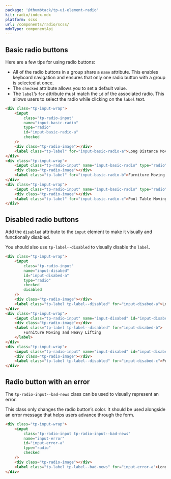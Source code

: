 ```yaml
---
package: '@thumbtack/tp-ui-element-radio'
kit: radio/index.mdx
platform: scss
url: /components/radio/scss/
mdxType: componentApi
---
```



## Basic radio buttons

Here are a few tips for using radio buttons:

-   All of the radio buttons in a group share a `name` attribute. This enables keyboard navigation and ensures that only one radio button with a group is selected at once.
-   The `checked` attribute allows you to set a default value.
-   The `label`’s `for` attribute must match the `id` of the associated radio. This allows users to select the radio while clicking on the `label` text.

```html
<div class="tp-input-wrap">
    <input
        class="tp-radio-input"
        name="input-basic-radio"
        type="radio"
        id="input-basic-radio-a"
        checked
    />
    <div class="tp-radio-image"></div>
    <label class="tp-label" for="input-basic-radio-a">Long Distance Moving</label>
</div>
<div class="tp-input-wrap">
    <input class="tp-radio-input" name="input-basic-radio" type="radio" id="input-basic-radio-b" />
    <div class="tp-radio-image"></div>
    <label class="tp-label" for="input-basic-radio-b">Furniture Moving and Heavy Lifting</label>
</div>
<div class="tp-input-wrap">
    <input class="tp-radio-input" name="input-basic-radio" type="radio" id="input-basic-radio-c" />
    <div class="tp-radio-image"></div>
    <label class="tp-label" for="input-basic-radio-c">Pool Table Moving</label>
</div>
```

## Disabled radio buttons

Add the `disabled` attribute to the `input` element to make it visually and functionally disabled.

You should also use `tp-label--disabled` to visually disable the `label`.

```html
<div class="tp-input-wrap">
    <input
        class="tp-radio-input"
        name="input-disabed"
        id="input-disabed-a"
        type="radio"
        checked
        disabled
    />
    <div class="tp-radio-image"></div>
    <label class="tp-label tp-label--disabled" for="input-disabed-a">Long Distance Moving</label>
</div>
<div class="tp-input-wrap">
    <input class="tp-radio-input" name="input-disabed" id="input-disabed-b" type="radio" disabled />
    <div class="tp-radio-image"></div>
    <label class="tp-label tp-label--disabled" for="input-disabed-b">
        Furniture Moving and Heavy Lifting
    </label>
</div>
<div class="tp-input-wrap">
    <input class="tp-radio-input" name="input-disabed" id="input-disabed-c" type="radio" disabled />
    <div class="tp-radio-image"></div>
    <label class="tp-label tp-label--disabled" for="input-disabed-c">Pool Table Moving</label>
</div>
```

## Radio button with an error

The `tp-radio-input--bad-news` class can be used to visually represent an error.

This class only changes the radio button’s color. It should be used alongside an error message that helps users advance through the form.

```html
<div class="tp-input-wrap">
    <input
        class="tp-radio-input tp-radio-input--bad-news"
        name="input-error"
        id="input-error-a"
        type="radio"
        checked
    />
    <div class="tp-radio-image"></div>
    <label class="tp-label tp-label--bad-news" for="input-error-a">Long Distance Moving</label>
</div>
```
